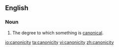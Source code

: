 ==English==

===Noun===
{{en-noun|-}}
# The degree to which something is [[canonical]].

[[io:canonicity]]
[[ta:canonicity]]
[[vi:canonicity]]
[[zh:canonicity]]